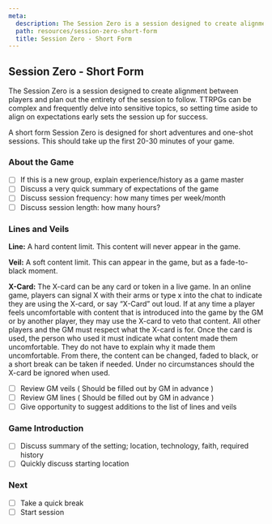 ```yaml
---
meta:
  description: The Session Zero is a session designed to create alignment between players and plan out the entirety of the session to follow.
  path: resources/session-zero-short-form
  title: Session Zero - Short Form
---
```



<Navbar/>

## Session Zero - Short Form

The Session Zero is a session designed to create alignment between players and plan out the entirety of the session to follow. TTRPGs can be complex and frequently delve into sensitive topics, so setting time aside to align on expectations early sets the session up for success.

A short form Session Zero is designed for short adventures and one-shot sessions. This should take up the first 20-30 minutes of your game.

### About the Game

- [ ] If this is a new group, explain experience/history as a game master
- [ ] Discuss a very quick summary of expectations of the game
- [ ] Discuss session frequency: how many times per week/month
- [ ] Discuss session length: how many hours?

### Lines and Veils

**Line:** A hard content limit. This content will never appear in the game.

**Veil:** A soft content limit. This can appear in the game, but as a fade-to-black moment.

**X-Card:** The X-card can be any card or token in a live game. In an online game, players can signal X with their arms or type x into the chat to indicate they are using the X-card, or say “X-Card” out loud. If at any time a player feels uncomfortable with content that is introduced into the game by the GM or by another player, they may use the X-card to veto that content. All other players and the GM must respect what the X-card is for. Once the card is used, the person who used it must indicate what content made them uncomfortable. They do not have to explain why it made them uncomfortable. From there, the content can be changed, faded to black, or a short break can be taken if needed. Under no circumstances should the X-card be ignored when used.

- [ ] Review GM veils ( Should be filled out by GM in advance )
- [ ] Review GM lines ( Should be filled out by GM in advance )
- [ ] Give opportunity to suggest additions to the list of lines and veils

### Game Introduction

- [ ] Discuss summary of the setting; location, technology, faith, required history
- [ ] Quickly discuss starting location

### Next

- [ ] Take a quick break
- [ ] Start session